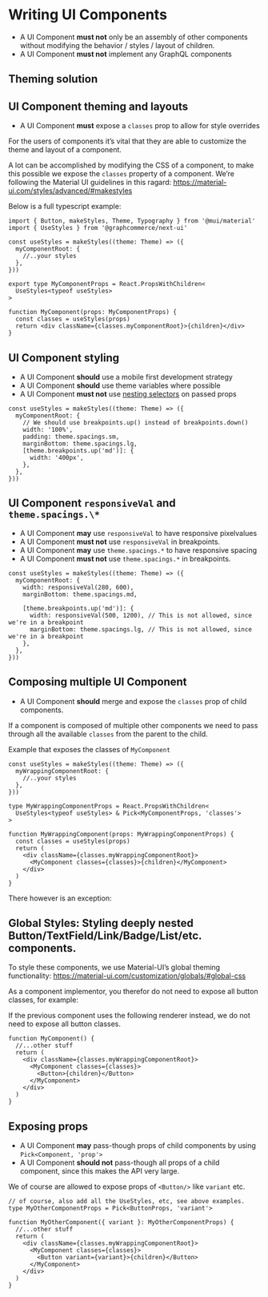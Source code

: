 # Writing UI Components

- A UI Component **must not** only be an assembly of other components without
  modifying the behavior / styles / layout of children.
- A UI Component **must not** implement any GraphQL components

## Theming solution

## UI Component theming and layouts

- A UI Component **must** expose a `classes` prop to allow for style overrides

For the users of components it’s vital that they are able to customize the theme
and layout of a component.

A lot can be accomplished by modifying the CSS of a component, to make this
possible we expose the `classes` property of a component. We’re following the
Material UI guidelines in this ragard:
https://material-ui.com/styles/advanced/#makestyles

Below is a full typescript example:

```tsx
import { Button, makeStyles, Theme, Typography } from '@mui/material'
import { UseStyles } from '@graphcommerce/next-ui'

const useStyles = makeStyles((theme: Theme) => ({
  myComponentRoot: {
    //..your styles
  },
}))

export type MyComponentProps = React.PropsWithChildren<
  UseStyles<typeof useStyles>
>

function MyComponent(props: MyComponentProps) {
  const classes = useStyles(props)
  return <div className={classes.myComponentRoot}>{children}</div>
}
```

## UI Component styling

- A UI Component **should** use a mobile first development strategy
- A UI Component **should** use theme variables where possible
- A UI Component **must not** use
  [nesting selectors](https://material-ui.com/styles/basics/#nesting-selectors)
  on passed props

```tsx
const useStyles = makeStyles((theme: Theme) => ({
  myComponentRoot: {
    // We should use breakpoints.up() instead of breakpoints.down()
    width: '100%',
    padding: theme.spacings.sm,
    marginBottom: theme.spacings.lg,
    [theme.breakpoints.up('md')]: {
      width: '400px',
    },
  },
}))
```

## UI Component `responsiveVal` and `theme.spacings.\*`

- A UI Component **may** use `responsiveVal` to have responsive pixelvalues
- A UI Component **must not** use `responsiveVal` in breakpoints.
- A UI Component **may** use `theme.spacings.*` to have responsive spacing
- A UI Component **must not** use `theme.spacings.*` in breakpoints.

```tsx
const useStyles = makeStyles((theme: Theme) => ({
  myComponentRoot: {
    width: responsiveVal(280, 600),
    marginBottom: theme.spacings.md,

    [theme.breakpoints.up('md')]: {
      width: responsiveVal(500, 1200), // This is not allowed, since we're in a breakpoint
      marginBottom: theme.spacings.lg, // This is not allowed, since we're in a breakpoint
    },
  },
}))
```

## Composing multiple UI Component

- A UI Component **should** merge and expose the `classes` prop of child
  components.

If a component is composed of multiple other components we need to pass through
all the available `classes` from the parent to the child.

Example that exposes the classes of `MyComponent`

```tsx
const useStyles = makeStyles((theme: Theme) => ({
  myWrappingComponentRoot: {
    //..your styles
  },
}))

type MyWrappingComponentProps = React.PropsWithChildren<
  UseStyles<typeof useStyles> & Pick<MyComponentProps, 'classes'>
>

function MyWrappingComponent(props: MyWrappingComponentProps) {
  const classes = useStyles(props)
  return (
    <div className={classes.myWrappingComponentRoot}>
      <MyComponent classes={classes}>{children}</MyComponent>
    </div>
  )
}
```

There however is an exception:

## Global Styles: Styling deeply nested Button/TextField/Link/Badge/List/etc. components.

To style these components, we use Material-UI’s global theming functionality:
https://material-ui.com/customization/globals/#global-css

As a component implementor, you therefor do not need to expose all button
classes, for example:

If the previous component uses the following renderer instead, we do not need to
expose all button classes.

```tsx
function MyComponent() {
  //...other stuff
  return (
    <div className={classes.myWrappingComponentRoot}>
      <MyComponent classes={classes}>
        <Button>{children}</Button>
      </MyComponent>
    </div>
  )
}
```

## Exposing props

- A UI Component **may** pass-though props of child components by using
  `Pick<Component, 'prop'>`
- A UI Component **should not** pass-though all props of a child component,
  since this makes the API very large.

We of course are allowed to expose props of `<Button/>` like `variant` etc.

```tsx
// of course, also add all the UseStyles, etc, see above examples.
type MyOtherComponentProps = Pick<ButtonProps, 'variant'>

function MyOtherComponent({ variant }: MyOtherComponentProps) {
  //...other stuff
  return (
    <div className={classes.myWrappingComponentRoot}>
      <MyComponent classes={classes}>
        <Button variant={variant}>{children}</Button>
      </MyComponent>
    </div>
  )
}
```
